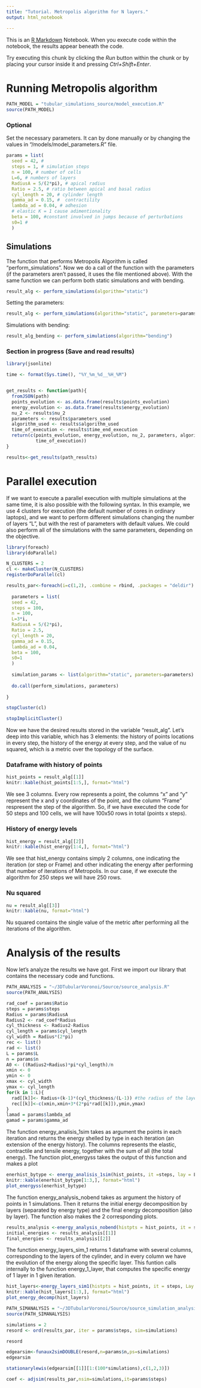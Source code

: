 ```yaml
---
title: "Tutorial. Metropolis algorithm for N layers."
output: html_notebook

---
```


This is an [R Markdown](http://rmarkdown.rstudio.com) Notebook. When you execute code within the notebook, the results appear beneath the code. 

Try executing this chunk by clicking the *Run* button within the chunk or by placing your cursor inside it and pressing *Ctrl+Shift+Enter*. 

 
# Running Metropolis algorithm
 
 
```r
PATH_MODEL = "tubular_simulations_source/model_execution.R"
source(PATH_MODEL)
```

### Optional
Set the necessary parameters. It can by done manually or by changing the values in "/models/model_parameters.R" file.
```r
params = list(
  seed = 42, # 
  steps = 1, # simulation steps
  n = 100, # number of cells
  L=6, # numbers of layers
  RadiusA = 5/(2*pi), # apical radius
  Ratio = 2.5, # ratio between apical and basal radius 
  cyl_length = 20, # cylinder length
  gamma_ad = 0.15, #  contractility
  lambda_ad = 0.04, # adhesion 
  # elastic K = 1 cause adimentionality
  beta = 100, #constant involved in jumps because of perturbations
  s0=1 #
  )
```

## Simulations

The function that performs Metropolis Algorithm is called "perform_simulations". Now we do a call of the function with the parameters (if the parameters aren't passed, it uses the file mentioned above). With the same function we can perform both static simulations and with bending. 

```r
result_alg <- perform_simulations(algorithm="static")
```

Setting the parameters:
```r
result_alg <- perform_simulations(algorithm="static", parameters=params)
```

Simulations with bending:
```r
result_alg_bending <- perform_simulations(algorithm="bending")
```


### Section in progress (Save and read results)

```r
library(jsonlite)

time <- format(Sys.time(), "%Y_%m_%d__%H_%M")


get_results <- function(path){
  fromJSON(path)
  points_evolution <- as.data.frame(results$points_evolution)
  energy_evolution <- as.data.frame(results$energy_evolution)
  nu_2 <- results$nu_2
  parameters <- results$parameters_used
  algorithm_used <- results$algorithm_used
  time_of_execution <- results$time_end_execution
  return(c(points_evolution, energy_evolution, nu_2, parameters, algorithm_used,
           time_of_execution))
}

results<-get_results(path_results)
```


# Parallel execution

If we want to execute a parallel execution with multiple simulations at the same time, it is also possible with the following syntax. In this example, we use 4 clusters for execution (the default number of cores in ordinary laptops), and we want to perform different simulations changing the number of layers "L", but with the rest of parameters with default values. We could also perform all of the simulations with the same parameters, depending on the objective.

```r
library(foreach)
library(doParallel)

N_CLUSTERS = 2
cl <- makeCluster(N_CLUSTERS) 
registerDoParallel(cl)

results_par<-foreach(i=c(1,2), .combine = rbind, .packages = "deldir") %dopar% {
  
  parameters = list(
  seed = 42,
  steps = 100,
  n = 100,
  L=3*i,
  RadiusA = 5/(2*pi),
  Ratio = 2.5,
  cyl_length = 20,
  gamma_ad = 0.15, 
  lambda_ad = 0.04, 
  beta = 100, 
  s0=1
  )
  
  simulation_params <- list(algorithm="static", parameters=parameters)
  
  do.call(perform_simulations, parameters)
  
}

stopCluster(cl)

stopImplicitCluster()
```


Now we have the desired results stored in the variable "result_alg". Let's deep into this variable, which has 3 elements: the history of points locations in every step, the history of the energy at every step, and the value of nu squared, which is a metric over the topology of the surface.

### Dataframe with history of points

```r
hist_points = result_alg[[1]]
knitr::kable(hist_points[1:5,], format="html")
```


We see 3 columns. Every row represents a point, the columns "x" and "y"
represent the x and y coordinates of the point, and the column "Frame" 
respresent the step of the algorithm. So, if we have executed the code for 
50 steps and 100 cells, we will have 100x50 rows in total (points x steps).

### History of energy levels

```r
hist_energy = result_alg[[2]]
knitr::kable(hist_energy[1:4,], format="html")
```

We see that hist_energy contains simply 2 columns, one indicating the iteration 
(or step or Frame) and other indicating the energy after performing that number 
of iterations of Metropolis. In our case, if we execute the algorithm for 250 
steps we will have 250 rows.

### Nu squared

```r
nu = result_alg[[3]]
knitr::kable(nu, format="html")
```

Nu squared contains the single value of the metric after performing all the iterations of the algorithm.





# Analysis of the results

Now let's analyze the results we have got. First we import our library that contains the necessary code and functions.

```r
PATH_ANALYSIS = "∼/3DTubularVoronoi/Source/source_analysis.R"
source(PATH_ANALYSIS)
```

```r
rad_coef = params$Ratio
steps = params$steps
Radius = params$RadiusA
Radius2 <- rad_coef*Radius
cyl_thickness <- Radius2-Radius
cyl_length = params$cyl_length
cyl_width = Radius*(2*pi)
rec <- list()
rad <- list()
L = params$L
n = params$n
A0 <- ((Radius2+Radius)*pi*cyl_length)/n
xmin <- 0
ymin <- 0
xmax <- cyl_width
ymax <- cyl_length
for(k in 1:L){
  rad[[k]]<- Radius+(k-1)*(cyl_thickness/(L-1)) #the radius of the layer k
  rec[[k]]<-c(xmin,xmin+3*(2*pi*rad[[k]]),ymin,ymax)
}
lamad = params$lambda_ad
gamad = params$gamma_ad
```


The function energy_analisis_1sim  takes as argument the points in each iteration and returns the energy shelled by type in each iteration (an extension of the energy history). The columns represents the elastic, contractile and tensile energy, together with the sum of all (the total energy). The function plot_energyss takes the output of this function and makes a plot

```r
enerhist_bytype <- energy_analisis_1sim(hist_points, it =steps, lay = L, n = n)
knitr::kable(enerhist_bytype[1:3,], format="html")
plot_energyss(enerhist_bytype)
```


The function energy_analysis_nobend takes as argument the history of points in 1 simulations. Then it returns the initial energy decomposition by layers (separated by energy type) and the final energy decomposition (also by layer). The function also makes the 2 corresponding plots.

```r

results_analysis <-energy_analysis_nobend(histpts = hist_points, it = steps, n = n, Lay =L)
initial_energies <- results_analysis[[1]]
final_energies <- results_analysis[[2]]
```



The function energy_layers_sim_1 returns 1 dataframe with several columns, corresponding to the layers of the cylinder, and in every column we have the evolution of the energy along the specific layer. This funtion calls internally to the function energy_1_layer, that computes the specific energy of 1 layer in 1 given iteration.

```r
hist_layers<-energy_layers_sim1(histpts = hist_points, it = steps, Lay =L, n =n, rect = rec)
knitr::kable(hist_layers[1:3,], format="html")
plot_energy_decomp(hist_layers)
```




```r
PATH_SIMANALYSIS = "∼/3DTubularVoronoi/Source/source_simulation_analysis.R"
source(PATH_SIMANALYSIS)
```


```r
simulations = 2
resord <- ord(results_par, iter = params$steps, sim=simulations)
```


```r
resord
```



```r
edgearsim<-funaux2simDOUBLE(resord,n=params$n,ps=simulations)
edgearsim
```


```r
stationarylewis(edgearsim[[1]][1:(100*simulations),c(1,2,3)])
```



```r
coef <- adjsim(results_par,nsim=simulations,it=params$steps)
```




